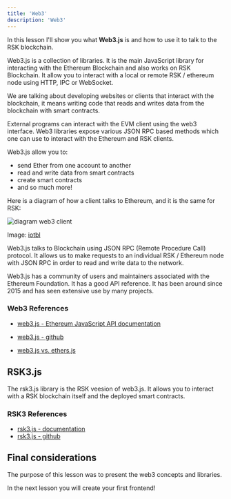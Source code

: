 ```yaml
---
title: 'Web3'
description: 'Web3'
---
```


In this lesson I'll show you what **Web3.js** is and how to use it to talk to the RSK blockchain.

Web3.js is a collection of libraries.
It is the main JavaScript library for interacting with the Ethereum Blockchain
and also works on RSK Blockchain.
It allow you to interact with a local or remote RSK / ethereum node using HTTP, IPC or WebSocket.

We are talking about developing websites or clients that interact with the blockchain,
it means writing code that reads and writes data from the blockchain with smart contracts.

External programs can interact with the EVM client using the web3 interface.
Web3 libraries expose various JSON RPC based methods which one can use to interact with the Ethereum and RSK clients.

Web3.js allow you to:

- send Ether from one account to another
- read and write data from smart contracts
- create smart contracts
- and so much more!

Here is a diagram of how a client talks to Ethereum, and it is the same for RSK:

![diagram web3 client](/img/courses/dev/05/web3/image-01.png)

Image: [iotbl](https://iotbl.blogspot.com/2017/03/ethereum-and-blockchain-2.html)

Web3.js talks to Blockchain using JSON RPC (Remote Procedure Call) protocol.
It allows us to make requests to an individual RSK / Ethereum node with JSON RPC in order to read and write data to the network.

Web3.js has a community of users and maintainers associated with the Ethereum Foundation.
It has a good API reference.
It has been around since 2015 and has seen extensive use by many projects.

### Web3 References

- [web3.js - Ethereum JavaScript API documentation](https://web3js.readthedocs.io)
- [web3.js - github](https://github.com/ChainSafe/web3.js)

- [web3.js vs. ethers.js](https://blog.infura.io/ethereum-javascript-libraries-web3-js-vs-ethers-js-part-i/)

## RSK3.js

The rsk3.js library is the RSK veesion of web3.js.
It allows you to interact with a RSK blockchain itself and the deployed smart contracts.

### RSK3 References

- [rsk3.js - documentation](https://developers.rsk.co/libraries/rsk3js/)
- [rsk3.js - github](https://github.com/rsksmart/rsk3.js/)

## Final considerations

The purpose of this lesson was to present the web3 concepts and libraries.

In the next lesson you will create your first frontend!
